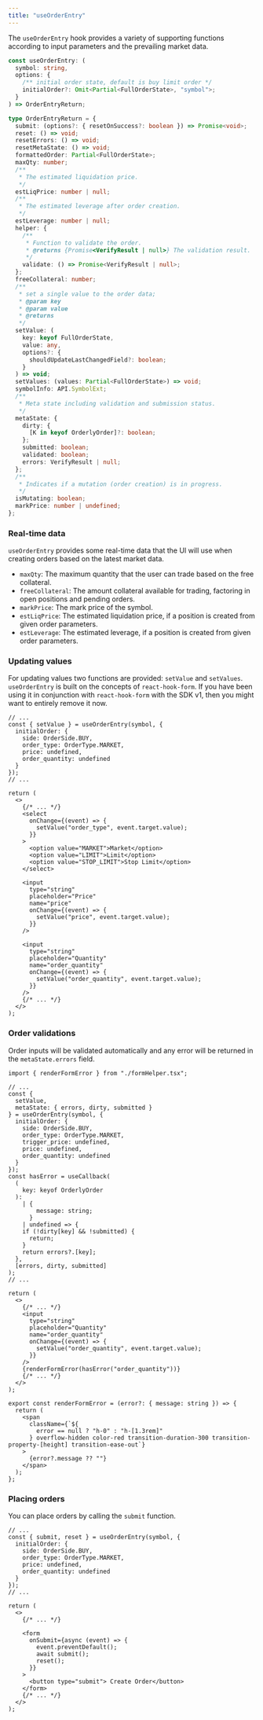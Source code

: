 ```yaml
---
title: "useOrderEntry"
---
```


The `useOrderEntry` hook provides a variety of supporting functions according to input parameters and the prevailing market data.

```ts
const useOrderEntry: (
  symbol: string,
  options: {
    /** initial order state, default is buy limit order */
    initialOrder?: Omit<Partial<FullOrderState>, "symbol">;
  }
) => OrderEntryReturn;

type OrderEntryReturn = {
  submit: (options?: { resetOnSuccess?: boolean }) => Promise<void>;
  reset: () => void;
  resetErrors: () => void;
  resetMetaState: () => void;
  formattedOrder: Partial<FullOrderState>;
  maxQty: number;
  /**
   * The estimated liquidation price.
   */
  estLiqPrice: number | null;
  /**
   * The estimated leverage after order creation.
   */
  estLeverage: number | null;
  helper: {
    /**
     * Function to validate the order.
     * @returns {Promise<VerifyResult | null>} The validation result.
     */
    validate: () => Promise<VerifyResult | null>;
  };
  freeCollateral: number;
  /**
   * set a single value to the order data;
   * @param key
   * @param value
   * @returns
   */
  setValue: (
    key: keyof FullOrderState,
    value: any,
    options?: {
      shouldUpdateLastChangedField?: boolean;
    }
  ) => void;
  setValues: (values: Partial<FullOrderState>) => void;
  symbolInfo: API.SymbolExt;
  /**
   * Meta state including validation and submission status.
   */
  metaState: {
    dirty: {
      [K in keyof OrderlyOrder]?: boolean;
    };
    submitted: boolean;
    validated: boolean;
    errors: VerifyResult | null;
  };
  /**
   * Indicates if a mutation (order creation) is in progress.
   */
  isMutating: boolean;
  markPrice: number | undefined;
};
```

### Real-time data

`useOrderEntry` provides some real-time data that the UI will use when creating orders based on the latest market data.

- `maxQty`: The maximum quantity that the user can trade based on the free collateral.
- `freeCollateral`: The amount collateral available for trading, factoring in open positions and pending orders.
- `markPrice`: The mark price of the symbol.
- `estLiqPrice`: The estimated liquidation price, if a position is created from given order parameters.
- `estLeverage`: The estimated leverage, if a position is created from given order parameters.

### Updating values

For updating values two functions are provided: `setValue` and `setValues`.
`useOrderEntry` is built on the concepts of `react-hook-form`.
If you have been using it in conjunction with `react-hook-form` with the SDK v1, then you might want to entirely remove it now.

```tsx
// ...
const { setValue } = useOrderEntry(symbol, {
  initialOrder: {
    side: OrderSide.BUY,
    order_type: OrderType.MARKET,
    price: undefined,
    order_quantity: undefined
  }
});
// ...

return (
  <>
    {/* ... */}
    <select
      onChange={(event) => {
        setValue("order_type", event.target.value);
      }}
    >
      <option value="MARKET">Market</option>
      <option value="LIMIT">Limit</option>
      <option value="STOP_LIMIT">Stop Limit</option>
    </select>

    <input
      type="string"
      placeholder="Price"
      name="price"
      onChange={(event) => {
        setValue("price", event.target.value);
      }}
    />

    <input
      type="string"
      placeholder="Quantity"
      name="order_quantity"
      onChange={(event) => {
        setValue("order_quantity", event.target.value);
      }}
    />
    {/* ... */}
  </>
);
```

### Order validations

Order inputs will be validated automatically and any error will be returned in the `metaState.errors` field.

<CodeGroup>

```tsx CreateOrder.tsx
import { renderFormError } from "./formHelper.tsx";

// ...
const {
  setValue,
  metaState: { errors, dirty, submitted }
} = useOrderEntry(symbol, {
  initialOrder: {
    side: OrderSide.BUY,
    order_type: OrderType.MARKET,
    trigger_price: undefined,
    price: undefined,
    order_quantity: undefined
  }
});
const hasError = useCallback(
  (
    key: keyof OrderlyOrder
  ):
    | {
        message: string;
      }
    | undefined => {
    if (!dirty[key] && !submitted) {
      return;
    }
    return errors?.[key];
  },
  [errors, dirty, submitted]
);
// ...

return (
  <>
    {/* ... */}
    <input
      type="string"
      placeholder="Quantity"
      name="order_quantity"
      onChange={(event) => {
        setValue("order_quantity", event.target.value);
      }}
    />
    {renderFormError(hasError("order_quantity"))}
    {/* ... */}
  </>
);
```

```tsx formHelper.tsx
export const renderFormError = (error?: { message: string }) => {
  return (
    <span
      className={`${
        error == null ? "h-0" : "h-[1.3rem]"
      } overflow-hidden color-red transition-duration-300 transition-property-[height] transition-ease-out`}
    >
      {error?.message ?? ""}
    </span>
  );
};
```

</CodeGroup>

### Placing orders

You can place orders by calling the `submit` function.

```tsx
// ...
const { submit, reset } = useOrderEntry(symbol, {
  initialOrder: {
    side: OrderSide.BUY,
    order_type: OrderType.MARKET,
    price: undefined,
    order_quantity: undefined
  }
});
// ...

return (
  <>
    {/* ... */}

    <form
      onSubmit={async (event) => {
        event.preventDefault();
        await submit();
        reset();
      }}
    >
      <button type="submit"> Create Order</button>
    </form>
    {/* ... */}
  </>
);
```

